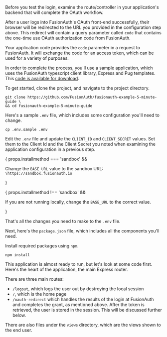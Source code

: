 ---
---

Before you test the login, examine the route/controller in your application's backend that will complete the OAuth workflow.

After a user logs into FusionAuth's OAuth front-end successfully, their browser will be redirected to the URL you provided in the configuration step above. This redirect will contain a query parameter called `code` that contains the one-time use OAuth authorization code from FusionAuth. 

Your application code provides the `code` parameter in a request to FusionAuth. It will exchange the code for an access token, which can be used for a variety of purposes.

In order to complete the process, you'll use a sample application, which uses the FusionAuth typescript client library, Express and Pug templates. This [code is available for download](https://github.com/FusionAuth/fusionauth-example-5-minute-guide).

To get started, clone the project, and navigate to the project directory.

```shell title="Get the Example Application Code"
git clone https://github.com/FusionAuth/fusionauth-example-5-minute-guide \
&& cd fusionauth-example-5-minute-guide
```

Here's a sample `.env` file, which includes some configuration you'll need to change.

<RemoteCode lang="ini"
            url="https://raw.githubusercontent.com/FusionAuth/fusionauth-example-5-minute-guide/master/.env.sample"
            title="The Contents Of the .env.sample File" />

```shell title="Copy .env.sample To .env"
cp .env.sample .env
```

Edit the `.env` file and update the `CLIENT_ID` and `CLIENT_SECRET` values. Set them to the Client Id and the Client Secret you noted when examining the application configuration in a previous step. 

{ props.installmethod === 'sandbox' &&
  <p>Change the <code>BASE_URL</code> value to the sandbox URL: <code>\https://sandbox.fusionauth.io</code></p>
}

{ props.installmethod !== 'sandbox' &&
  <p>If you are not running locally, change the <code>BASE_URL</code> to the correct value.</p>
}

That's all the changes you need to make to the `.env` file.

Next, here's the `package.json` file, which includes all the components you'll need.

<RemoteCode title="The Contents Of the package.json File" url="https://raw.githubusercontent.com/FusionAuth/fusionauth-example-5-minute-guide/master/package.json" />

Install required packages using `npm`.

```shell title="Install Required Packages"
npm install
```

This application is almost ready to run, but let's look at some code first. Here's the heart of the application, the main Express router.

<RemoteCode lang="javascript"
            url="https://raw.githubusercontent.com/FusionAuth/fusionauth-example-5-minute-guide/master/routes/index.js"
            title="The Node.js Complete Express Router" />

There are three main routes:

* `/logout`, which logs the user out by destroying the local session
* `/`, which is the home page
* `/oauth-redirect` which handles the results of the login at FusionAuth and completes the grant, as mentioned above. After the token is retrieved, the user is stored in the session. This will be discussed further below.

There are also files under the `views` directory, which are the views shown to the end user.
